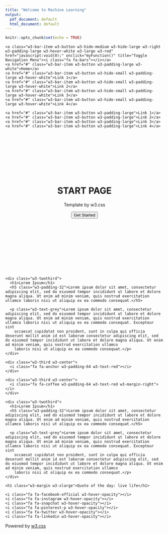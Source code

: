 ```yaml
---
title: "Welcome to Machine Learning"
output:
  pdf_document: default
  html_document: default
---
```


```r
knitr::opts_chunk$set(echo = TRUE)
```


<body>

<!-- Navbar -->
<div class="w3-top">
  <div class="w3-bar w3-red w3-card w3-left-align w3-large">
    <a class="w3-bar-item w3-button w3-hide-medium w3-hide-large w3-right w3-padding-large w3-hover-white w3-large w3-red" href="javascript:void(0);" onclick="myFunction()" title="Toggle Navigation Menu"><i class="fa fa-bars"></i></a>
    <a href="#" class="w3-bar-item w3-button w3-padding-large w3-white">Home</a>
    <a href="#" class="w3-bar-item w3-button w3-hide-small w3-padding-large w3-hover-white">Link 1</a>
    <a href="#" class="w3-bar-item w3-button w3-hide-small w3-padding-large w3-hover-white">Link 2</a>
    <a href="#" class="w3-bar-item w3-button w3-hide-small w3-padding-large w3-hover-white">Link 3</a>
    <a href="#" class="w3-bar-item w3-button w3-hide-small w3-padding-large w3-hover-white">Link 4</a>
  </div>

  <!-- Navbar on small screens -->
  <div id="navDemo" class="w3-bar-block w3-white w3-hide w3-hide-large w3-hide-medium w3-large">
    <a href="#" class="w3-bar-item w3-button w3-padding-large">Link 1</a>
    <a href="#" class="w3-bar-item w3-button w3-padding-large">Link 2</a>
    <a href="#" class="w3-bar-item w3-button w3-padding-large">Link 3</a>
    <a href="#" class="w3-bar-item w3-button w3-padding-large">Link 4</a>
  </div>
</div>

<!-- Header -->
<header class="w3-container w3-red w3-center" style="padding:128px 16px">
  <h1 class="w3-margin w3-jumbo">START PAGE</h1>
  <p class="w3-xlarge">Template by w3.css</p>
  <button class="w3-button w3-black w3-padding-large w3-large w3-margin-top">Get Started</button>
</header>

<!-- First Grid -->
<div class="w3-row-padding w3-padding-64 w3-container">
  <div class="w3-content">
    <div class="w3-twothird">
      <h1>Lorem Ipsum</h1>
      <h5 class="w3-padding-32">Lorem ipsum dolor sit amet, consectetur adipiscing elit, sed do eiusmod tempor incididunt ut labore et dolore magna aliqua. Ut enim ad minim veniam, quis nostrud exercitation ullamco laboris nisi ut aliquip ex ea commodo consequat.</h5>

      <p class="w3-text-grey">Lorem ipsum dolor sit amet, consectetur adipiscing elit, sed do eiusmod tempor incididunt ut labore et dolore magna aliqua. Ut enim ad minim veniam, quis nostrud exercitation ullamco laboris nisi ut aliquip ex ea commodo consequat. Excepteur sint
        occaecat cupidatat non proident, sunt in culpa qui officia deserunt mollit anim id est laborum consectetur adipiscing elit, sed do eiusmod tempor incididunt ut labore et dolore magna aliqua. Ut enim ad minim veniam, quis nostrud exercitation ullamco
        laboris nisi ut aliquip ex ea commodo consequat.</p>
    </div>

    <div class="w3-third w3-center">
      <i class="fa fa-anchor w3-padding-64 w3-text-red"></i>
    </div>
  </div>
</div>

<!-- Second Grid -->
<div class="w3-row-padding w3-light-grey w3-padding-64 w3-container">
  <div class="w3-content">
    <div class="w3-third w3-center">
      <i class="fa fa-coffee w3-padding-64 w3-text-red w3-margin-right"></i>
    </div>

    <div class="w3-twothird">
      <h1>Lorem Ipsum</h1>
      <h5 class="w3-padding-32">Lorem ipsum dolor sit amet, consectetur adipiscing elit, sed do eiusmod tempor incididunt ut labore et dolore magna aliqua. Ut enim ad minim veniam, quis nostrud exercitation ullamco laboris nisi ut aliquip ex ea commodo consequat.</h5>

      <p class="w3-text-grey">Lorem ipsum dolor sit amet, consectetur adipiscing elit, sed do eiusmod tempor incididunt ut labore et dolore magna aliqua. Ut enim ad minim veniam, quis nostrud exercitation ullamco laboris nisi ut aliquip ex ea commodo consequat. Excepteur sint
        occaecat cupidatat non proident, sunt in culpa qui officia deserunt mollit anim id est laborum consectetur adipiscing elit, sed do eiusmod tempor incididunt ut labore et dolore magna aliqua. Ut enim ad minim veniam, quis nostrud exercitation ullamco
        laboris nisi ut aliquip ex ea commodo consequat.</p>
    </div>
  </div>
</div>

<div class="w3-container w3-black w3-center w3-opacity w3-padding-64">
    <h1 class="w3-margin w3-xlarge">Quote of the day: live life</h1>
</div>

<!-- Footer -->
<footer class="w3-container w3-padding-64 w3-center w3-opacity">  
  <div class="w3-xlarge w3-padding-32">
    <i class="fa fa-facebook-official w3-hover-opacity"></i>
    <i class="fa fa-instagram w3-hover-opacity"></i>
    <i class="fa fa-snapchat w3-hover-opacity"></i>
    <i class="fa fa-pinterest-p w3-hover-opacity"></i>
    <i class="fa fa-twitter w3-hover-opacity"></i>
    <i class="fa fa-linkedin w3-hover-opacity"></i>
 </div>
 <p>Powered by <a href="https://www.w3schools.com/w3css/default.asp" target="_blank">w3.css</a></p>
</footer>

<script>
// Used to toggle the menu on small screens when clicking on the menu button
function myFunction() {
  var x = document.getElementById("navDemo");
  if (x.className.indexOf("w3-show") == -1) {
    x.className += " w3-show";
  } else { 
    x.className = x.className.replace(" w3-show", "");
  }
}
</script>

</body>

